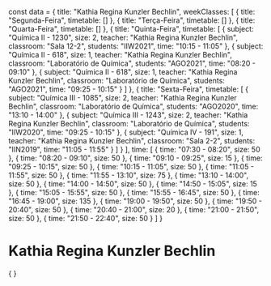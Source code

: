const data = {
  title: "Kathia Regina Kunzler Bechlin",
  weekClasses: [
    {
      title: "Segunda-Feira",
      timetable: []
    },
    {
      title: "Terça-Feira",
      timetable: []
    },
    {
      title: "Quarta-Feira",
      timetable: []
    },
    {
      title: "Quinta-Feira",
      timetable: [
        {
          subject: "Química II - 1230",
          size: 2,
          teacher: "Kathia Regina Kunzler Bechlin",
          classroom: "Sala 12-2",
          students: "IIW2021",
          time: "10:15 - 11:05"
        },
        {
          subject: "Química II - 618",
          size: 1,
          teacher: "Kathia Regina Kunzler Bechlin",
          classroom: "Laboratório de Química",
          students: "AGO2021",
          time: "08:20 - 09:10"
        },
        {
          subject: "Química II - 618",
          size: 1,
          teacher: "Kathia Regina Kunzler Bechlin",
          classroom: "Laboratório de Química",
          students: "AGO2021",
          time: "09:25 - 10:15"
        }
      ]
    },
    {
      title: "Sexta-Feira",
      timetable: [
        {
          subject: "Química III - 1085",
          size: 2,
          teacher: "Kathia Regina Kunzler Bechlin",
          classroom: "Laboratório de Química",
          students: "AGO2020",
          time: "13:10 - 14:00"
        },
        {
          subject: "Química III - 1243",
          size: 2,
          teacher: "Kathia Regina Kunzler Bechlin",
          classroom: "Laboratório de Química",
          students: "IIW2020",
          time: "09:25 - 10:15"
        },
        {
          subject: "Química IV - 191",
          size: 1,
          teacher: "Kathia Regina Kunzler Bechlin",
          classroom: "Sala 2-2",
          students: "IIN2019",
          time: "11:05 - 11:55"
        }
      ]
    }
  ],
  time: [
    {
      time: "07:30 - 08:20",
      size: 50
    },
    {
      time: "08:20 - 09:10",
      size: 50
    },
    {
      time: "09:10 - 09:25",
      size: 15
    },
    {
      time: "09:25 - 10:15",
      size: 50
    },
    {
      time: "10:15 - 11:05",
      size: 50
    },
    {
      time: "11:05 - 11:55",
      size: 50
    },
    {
      time: "11:55 - 13:10",
      size: 75
    },
    {
      time: "13:10 - 14:00",
      size: 50
    },
    {
      time: "14:00 - 14:50",
      size: 50
    },
    {
      time: "14:50 - 15:05",
      size: 15
    },
    {
      time: "15:05 - 15:55",
      size: 50
    },
    {
      time: "15:55 - 16:45",
      size: 50
    },
    {
      time: "16:45 - 19:00",
      size: 135
    },
    {
      time: "19:00 - 19:50",
      size: 50
    },
    {
      time: "19:50 - 20:40",
      size: 50
    },
    {
      time: "20:40 - 21:00",
      size: 20
    },
    {
      time: "21:00 - 21:50",
      size: 50
    },
    {
      time: "21:50 - 22:40",
      size: 50
    }
  ]
}

# Kathia Regina Kunzler Bechlin

<div>
    {
        <Grid
            title={data.title} 
            weekClasses={data.weekClasses} 
            time={data.time}
        />
    }
</div>